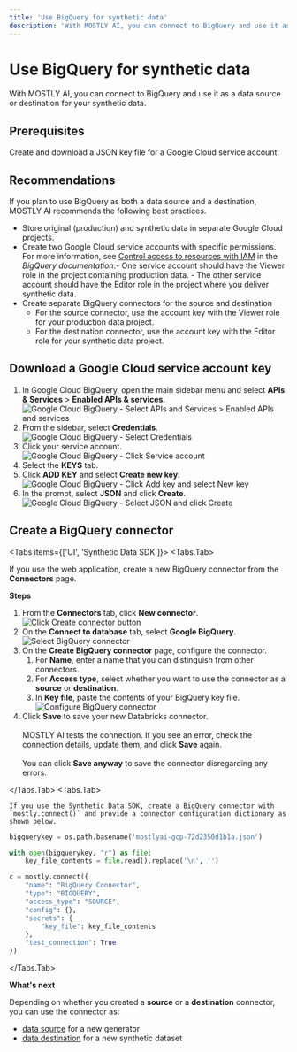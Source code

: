 ```yaml
---
title: 'Use BigQuery for synthetic data'
description: 'With MOSTLY AI, you can connect to BigQuery and use it as a data source or destination for your synthetic data.'
---
```



# Use BigQuery for synthetic data

With MOSTLY AI, you can connect to BigQuery and use it as a data source or destination for your synthetic data.

## Prerequisites

Create and download a JSON key file for a Google Cloud service account.

## Recommendations

If you plan to use BigQuery as both a data source and a destination, MOSTLY AI recommends the following best practices.

- Store original (production) and synthetic data in separate Google Cloud projects.
- Create two Google Cloud service accounts with specific permissions.
  <Callout>For more information, see [Control access to resources with IAM](https://cloud.google.com/bigquery/docs/control-access-to-resources-iam) in the _BigQuery documentation_.</Callout>- One service account should have the Viewer role in the project containing production data. - The other service account should have the Editor role in the project where you deliver synthetic data.
- Create separate BigQuery connectors for the source and destination
  - For the source connector, use the account key with the Viewer role for your production data project.
  - For the destination connector, use the account key with the Editor role for your synthetic data project.

## Download a Google Cloud service account key

1. In Google Cloud BigQuery, open the main sidebar menu and select **APIs & Services** > **Enabled APIs & services**.
   <Image src="/docimages/connectors/bigquery/bigquery-apis-services.webp" alt="Google Cloud BigQuery - Select APIs and Services > Enabled APIs and services" width={350} height={500} />
2. From the sidebar, select **Credentials**.
   <Image src="/docimages/connectors/bigquery/bigquery-sidebar-select-credentials.webp" alt="Google Cloud BigQuery - Select Credentials" width={175} height={500} />
3. Click your service account.
   <Image src="/docimages/connectors/bigquery/bigquery-click-service-account.webp" alt="Google Cloud BigQuery - Click Service account" width={550} height={500} />
4. Select the **KEYS** tab.
5. Click **ADD KEY** and select **Create new key**.
   <Image src="/docimages/connectors/bigquery/bigquery-click-add-key-select-new-key.webp" alt="Google Cloud BigQuery - Click Add key and select New key" width={350} height={500} />
6. In the prompt, select **JSON** and click **Create**.
   <Image src="/docimages/connectors/bigquery/bigquery-select-json-click-create.webp" alt="Google Cloud BigQuery - Select JSON and click Create" width={350} height={500} />

## Create a BigQuery connector

<Tabs items={['UI', 'Synthetic Data SDK']}>
<Tabs.Tab>

If you use the web application, create a new BigQuery connector from the **Connectors** page.

**Steps**

1.  From the **Connectors** tab, click **New connector**.
    <Image src="/docimages/connectors/create-connector-01-click.webp" alt="Click Create connector button" width={800} height={500} />
2.  On the **Connect to database** tab, select **Google BigQuery**.
    <Image src="/docimages/connectors/bigquery/create-connector-02-select-bigquery.webp" alt="Select BigQuery connector" width={800} height={500} />
3.  On the **Create BigQuery connector** page, configure the connector.
    1. For **Name**, enter a name that you can distinguish from other connectors.
    2. For **Access type**, select whether you want to use the connector as a **source** or **destination**.
    3. In **Key file**, paste the contents of your BigQuery key file.
       <Image src="/docimages/connectors/bigquery/create-connector-03-configure-bigquery.webp" alt="Configure BigQuery connector" width={400} height={500} />
4.  Click **Save** to save your new Databricks connector.<br /><br />
    MOSTLY AI tests the connection. If you see an error, check the connection details, update them, and click **Save** again.<br /><br />
    You can click **Save anyway** to save the connector disregarding any errors.

</Tabs.Tab>
<Tabs.Tab>

    If you use the Synthetic Data SDK, create a BigQuery connector with `mostly.connect()` and provide a connector configuration dictionary as shown below.

```python copy filename="python"
bigquerykey = os.path.basename('mostlyai-gcp-72d2350d1b1a.json')

with open(bigquerykey, "r") as file:
    key_file_contents = file.read().replace('\n', '')

c = mostly.connect({
    "name": "BigQuery Connector",
    "type": "BIGQUERY",
    "access_type": "SOURCE",
    "config": {},
    "secrets": {
        "key_file": key_file_contents
    },
    "test_connection": True
})
```

</Tabs.Tab>
</Tabs>

**What's next**

Depending on whether you created a **source** or a **destination** connector, you can use the connector as:

- [data source](../use/data-source) for a new generator
- [data destination](../use/data-destination) for a new synthetic dataset

